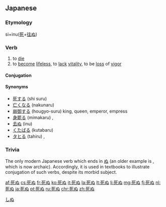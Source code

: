 ==Japanese==
{{ja-kanjitab|し|sort=しぬ|yomi=kun}}
===Etymology===
si+inu([[死]]+[[往ぬ]])

===Verb===
{{ja-verb|type=1|tr=intrans|しぬ}}
# to [[die]]
# to [[become]] [[lifeless]], to [[lack]] [[vitality]], to be [[loss]] of [[vigor]]

====Conjugation====
{{ja-go-nu|死|し|shi}}

====Synonyms====
* [[死する]] (shi suru) {{qualifier|honorific}} 
* [[亡くなる]] (nakunaru) {{qualifier|polite}}
* [[崩御|崩御する]] (hougyo-suru) {{qualifier|most honorific}} king, queen, emperor, empress
* [[身罷る]] (mimakaru) {{qualifier|classic}}, {{qualifier|more honorific}}
* [[去ぬ]] (inu) {{qualifier|classic}} 
* [[くたばる]] (kutabaru) {{qualifier|vulgar}}
* [[タヒる]] (tahiru) {{qualifier|slang}}, {{qualifier|net jargon}}

===Trivia===
The only modern Japanese verb which ends in [[ぬ]] (an older example is {{term|去ぬ||to go, to leave|tr=いぬ, inu|lang=ja}}, which is now archaic). Accordingly, it is used in textbooks to illustrate conjugation of such verbs, despite its morbid subject.

[[Category:1000 Japanese basic words|しぬ]]

[[af:死ぬ]]
[[cs:死ぬ]]
[[fr:死ぬ]]
[[ko:死ぬ]]
[[it:死ぬ]]
[[la:死ぬ]]
[[lt:死ぬ]]
[[li:死ぬ]]
[[mg:死ぬ]]
[[fj:死ぬ]]
[[nl:死ぬ]]
[[ja:死ぬ]]
[[pt:死ぬ]]
[[ru:死ぬ]]
[[chr:死ぬ]]
[[zh:死ぬ]]